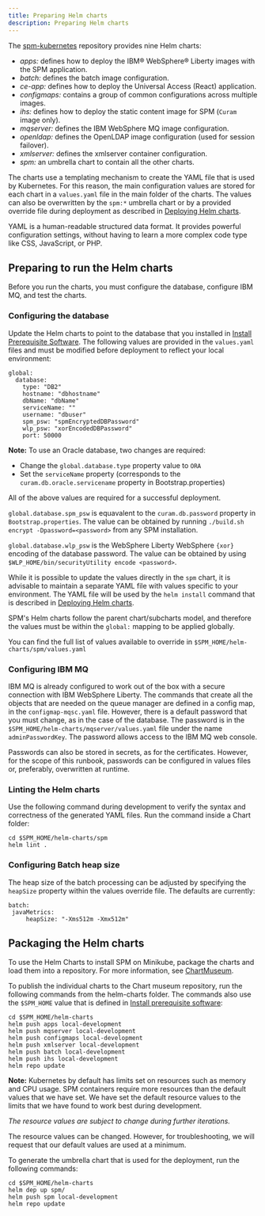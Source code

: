 ```yaml
---
title: Preparing Helm charts
description: Preparing Helm charts
---
```


The [spm-kubernetes](https://github.com/IBM/spm-kubernetes) repository provides nine Helm charts:

* *apps:* defines how to deploy the IBM® WebSphere® Liberty images with the SPM application.
* *batch:* defines the batch image configuration.
* *ce-app:* defines how to deploy the Universal Access (React) application.
* *configmaps:* contains a group of common configurations across multiple images.
* *ihs:* defines how to deploy the static content image for SPM (`Curam` image only).
* *mqserver:* defines the IBM WebSphere MQ image configuration.
* *openldap:* defines the OpenLDAP image configuration (used for session failover).
* *xmlserver:* defines the xmlserver container configuration.
* *spm:* an umbrella chart to contain all the other charts.

The charts use a templating mechanism to create the YAML file that is used by Kubernetes.
For this reason, the main configuration values are stored for each chart in a `values.yaml` file in the main folder of the charts.
The values can also be overwritten by the `spm:*` umbrella chart or by a provided override file during deployment as described in [Deploying Helm charts](../hc_deployment).

YAML is a human-readable structured data format. It provides powerful configuration settings, without having to learn a more complex code type like CSS, JavaScript, or PHP.

## Preparing to run the Helm charts

Before you run the charts, you must configure the database, configure IBM MQ, and test the charts.

### Configuring the database

Update the Helm charts to point to the database that you installed in
[Install Prerequisite Software](../../01-prereq/prereq).
The following values are provided in the  `values.yaml` files and must be modified before deployment to reflect your local environment:

```
global:
  database:
    type: "DB2"
    hostname: "dbhostname"
    dbName: "dbName"
    serviceName: ""
    username: "dbuser"
    spm_psw: "spmEncryptedDBPassword"
    wlp_psw: "xorEncodedDBPassword"
    port: 50000
```

<InlineNotification>

**Note:** To use an Oracle database, two changes are required:

* Change the `global.database.type` property value to `ORA`
* Set the `serviceName` property (corresponds to the `curam.db.oracle.servicename` property in Bootstrap.properties)

</InlineNotification>

All of the above values are required for a successful deployment.

`global.database.spm_psw` is equavalent to the `curam.db.password` property in `Bootstrap.properties`.
The value can be obtained by running `./build.sh encrypt -Dpassword=<password>` from any SPM installation.

`global.database.wlp_psw` is the WebSphere Liberty WebSphere `{xor}` encoding of the database password. The value can be obtained by using `$WLP_HOME/bin/securityUtility encode <password>`.

While it is possible to update the values directly in the `spm` chart, it is advisable to maintain a separate YAML file with values specific to your environment.
The YAML file will be used by the `helm install` command that is described in [Deploying Helm charts](../hc_deployment).

<InlineNotification>

SPM's Helm charts follow the parent chart/subcharts model, and therefore the values must be within the `global:` mapping to be applied globally.

You can find the full list of values available to override in `$SPM_HOME/helm-charts/spm/values.yaml`

</InlineNotification>

### Configuring IBM MQ

IBM MQ is already configured to work out of the box with a secure connection with IBM WebSphere Liberty.
The commands that create all the objects that are needed on the queue manager are defined in a config map, in the `configmap-mqsc.yaml` file.
However, there is a default password that you must change, as in the case of the database.
The password is in the `$SPM_HOME/helm-charts/mqserver/values.yaml` file under the name `adminPasswordKey`. The password allows access to the IBM MQ web console.

Passwords can also be stored in secrets, as for the certificates. However, for the scope of this runbook, passwords can be configured in values files or, preferably, overwritten at runtime.

### Linting the Helm charts

Use the following command during development to verify the syntax and correctness of the generated YAML files. Run the command inside a Chart folder:

```shell
cd $SPM_HOME/helm-charts/spm
helm lint .
```

### Configuring Batch heap size

The heap size of the batch processing can be adjusted by specifying the `heapSize` property within the values override file. The defaults are currently:

```
batch:
 javaMetrics:
     heapSize: "-Xms512m -Xmx512m"
```

## Packaging the Helm charts

To use the Helm Charts to install SPM on Minikube, package the charts and load them into a repository. For more information, see [ChartMuseum](../../01-prereq/chartmuseum).

To publish the individual charts to the Chart museum repository, run the following commands from the helm-charts folder. The commands also use the `$SPM_HOME` value that is defined in [Install prerequisite software](../../01-prereq/git):

```shell
cd $SPM_HOME/helm-charts
helm push apps local-development
helm push mqserver local-development
helm push configmaps local-development
helm push xmlserver local-development
helm push batch local-development
helm push ihs local-development
helm repo update
```

<InlineNotification>

**Note:** Kubernetes by default has limits set on resources such as memory and CPU usage. SPM containers require more resources than the default values that we have set.
We have set the default resource values to the limits that we have found to work best during development.

_The resource values are subject to change during further iterations._

The resource values can be changed. However, for troubleshooting, we will request that our default values are used at a minimum.

</InlineNotification>

To generate the umbrella chart that is used for the deployment, run the following commands:

```shell
cd $SPM_HOME/helm-charts
helm dep up spm/
helm push spm local-development
helm repo update
```
